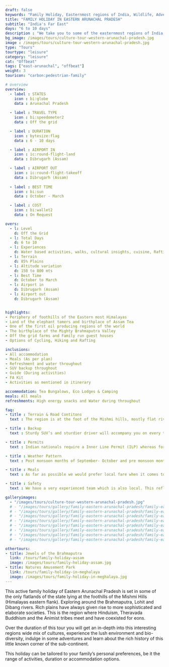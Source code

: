 ```yaml
---
draft: false
keywords: "Family Holiday, Easternmost regions of India, Wildlife, Adventure, Culture"
title: "FAMILY HOLIDAY IN EASTERN ARUNACHAL PRADESH"
subtitle: "India's Far East"
days: "6 to 10 days"
description : "We take you to some of the easternmost regions of India. Wildlife, Adventure, Culture and more."
bg_image: /images/tours/culture-tour-western-arunachal-pradesh.jpg
image : /images/tours/culture-tour-western-arunachal-pradesh.jpg
type: "Tours" 
tourtype: "leisure" 
category: "leisure"
cat: "Offbeat"
tags: ["east-arunachal", "offbeat"]
weight: 3
touricon: "carbon:pedestrian-family"

# overview
overview:
  - label : STATES
    icon : bi:globe
    data : Arunachal Pradesh
  
  - label : TRAVEL TYPE
    icon : bi:speedometer2
    data : Off the grid 

  - label : DURATION
    icon : bytesize:flag
    data : 6 - 10 days

  - label : AIRPORT IN
    icon : ic:round-flight-land
    data : Dibrugarh (Assam)

  - label : AIRPORT OUT
    icon : ic:round-flight-takeoff
    data : Dibrugarh (Assam)
    
  - label : BEST TIME
    icon : bi:sun
    data : October - March

  - label : COST
    icon : bi:wallet2
    data : On Request

overs:
  - l: Level 
    d: Off the Grid
  - l: Total Days 
    d: 6 to 10
  - l: Experiences 
    d: Water based activities, walks, cultural insights, cuisine, Rafting & cycling
  - l: Terrain 
    d: 85% Plains
  - l: Altitude variation 
    d: 150 to 800 mts
  - l: Best Time 
    d: October to March
  - l: Airport in 
    d: Dibrugarh (Assam)
  - l: Airport out 
    d: Dibrugarh (Assam)


highlights:
- Periphery of foothills of the Eastern most Himalayas
- Land of the elephant tamers and birthplace of Assam Tea
- One of the first oil producing regions of the world
- The birthplace of the Mighty Brahmaputra Valley
- Off the grid farms and Family run guest houses
- Options of Cycling, Hiking and Rafting

inclusions:
- All accommodation
- Meals (As per plan)
- Refreshment and water throughout
- SUV backup throughout
- Guide (During activities)
- FA Kit
- Activities as mentioned in itinerary

accommodation: Tea Bungalows, Eco Lodges & Camping
meals: All meals
refreshments: High energy snacks and Water during throughout

faq:
- title : Terrain & Road Contitons 
  text : The region is at the foot of the Mishmi hills, mostly flat river plains

- title : Backup 
  text : Sturdy SUV’s and sturdier driver will accompany you on every trip. the condition of roads do not allow for larger vehicles, however do our best to provide you the best in comfort in relation to the routes that we ply on. These vehicles are along right from your airport pick up to your drop back to the airport.

- title : Permits
  text : Indian nationals require a Inner Line Permit (ILP) whereas foreign nationals require Restricted Area Permits (RAP), both of which have a certain fees applicable.

- title : Weather Pattern
  text : Post monsoon months of September- October and pre monsoon months of March-April are very pleasant with blue skies and a fair days. Peak winters are from November to February with the mercury coming down below 18 C, in the evenings, however the days are still favourable for cycling.

- title : Meals
  text : As far as possible we would prefer local fare when it comes to meals, however we understand the need for comfort food when multiple days of intense exertion is required. Nutritious and palatable foot is always freshly cooked with fresh local ingredients. We provide potable packaged water which we carry in large 20lt cans so as keep plastic to the minimum. Reusable water bottles are provided at the onset of each journey.

- title : Safety 
  text : We have a very experienced team which is also local. This reflects in the overall safety of our tours. Rest assured your guides know where extra attention is required and when. All our routes are well known to us, we know where the nearest medical facilities are, we know whom to contact if in case of an emergency, we know all the alternate routes in case of road blockages. We have CASEVAC protocols in place to streamline the process in case of emergencies. You can rest easy knowing that in the outdoors in general and this region in particular you are in safe hands with us.

galleryimages:
  - "/images/tours/culture-tour-western-arunachal-pradesh.jpg"
  # - "/images/tours/gallery/family-eastern-arunachal-pradesh/family-eastern-arunachal-pradesh1.jpg"
  # - "/images/tours/gallery/family-eastern-arunachal-pradesh/family-eastern-arunachal-pradesh2.jpg"
  # - "/images/tours/gallery/family-eastern-arunachal-pradesh/family-eastern-arunachal-pradesh3.jpg"
  # - "/images/tours/gallery/family-eastern-arunachal-pradesh/family-eastern-arunachal-pradesh4.jpg"
  # - "/images/tours/gallery/family-eastern-arunachal-pradesh/family-eastern-arunachal-pradesh5.jpg"
  # - "/images/tours/gallery/family-eastern-arunachal-pradesh/family-eastern-arunachal-pradesh6.jpg"
  # - "/images/tours/gallery/family-eastern-arunachal-pradesh/family-eastern-arunachal-pradesh7.jpg"
  # - "/images/tours/gallery/family-eastern-arunachal-pradesh/family-eastern-arunachal-pradesh8.jpg"

othertours:
- title: Jewels of the Brahmaputra
  link: /tours/family-holiday-assam
  image: /images/tours/family-holiday-assam.jpg
- title: Natures Amusement Park 
  link: /tours/family-holiday-in-meghalaya
  image: /images/tours/family-holiday-in-meghalaya.jpg
---
```



This active family holiday of Eastern Arunachal Pradesh is set in some of the only flatlands of the state lying at the foothills of the Mishmi Hills (Himalayas eastern flank). Exploring around the Brahmaputra, Lohit and Dibang rivers. Rich plains have always given rise to more sophisticated and elaborate societies. This is the region where Hinduism, Theravada Buddhism and the Animist tribes meet and have coexisted for eons.

Over the duration of this tour you will get an in-depth into this interesting regions wide mix of cultures, experience the lush environment and bio-diversity, indulge in some adventures and learn about the rich history of this little known corner of the sub-continent.

This  holiday can be tailored to your family’s personal preferences, be it the range of activities, duration or accommodation options.